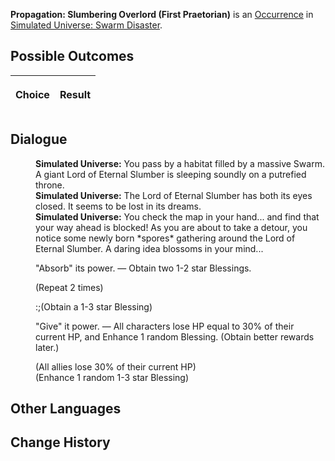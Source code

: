 {{Simulated Universe Event Infobox
|title         = Propagation: Slumbering Overlord (First Praetorian)
|image         = Random Event 4.png
|type          =
|domains_su    = 
|domains_ext   = 
|domains_swarm = Swarm
|domains_gng   = 
|requirements  =
|prev          = {{tx}}
|next          = {{tx}}
|indexRewards  =
|characters    = 
}}
'''Propagation: Slumbering Overlord (First Praetorian)''' is an [[Simulated Universe/Occurrence|Occurrence]] in [[Simulated Universe: Swarm Disaster]].

==Possible Outcomes==
{| class="article-table"
!Choice
!Result

|}

<!--
==Gameplay Notes==

-->
==Dialogue==
{{Dialogue Start}}
:'''Simulated Universe:''' You pass by a habitat filled by a massive Swarm. A giant Lord of Eternal Slumber is sleeping soundly on a putrefied throne.
:'''Simulated Universe:''' The Lord of Eternal Slumber has both its eyes closed. It seems to be lost in its dreams.
:'''Simulated Universe:''' You check the map in your hand... and find that your way ahead is blocked! As you are about to take a detour, you notice some newly born *spores* gathering around the Lord of Eternal Slumber. A daring idea blossoms in your mind...
:{{DIcon|Star}} "Absorb" its power. &mdash; Obtain two 1-2 star Blessings.
:;(Repeat 2 times)
::;(Obtain a 1-3 star Blessing)
:{{DIcon|Star}} "Give" it power. &mdash; All characters lose HP equal to 30% of their current HP, and Enhance 1 random Blessing. (Obtain better rewards later.)
:;(All allies lose 30% of their current HP)
:;(Enhance 1 random 1-3 star Blessing)
{{Dialogue End}}

==Other Languages==
{{Other Languages
|en   = Propagation: Slumbering Overlord (First Praetorian)
|zhs  = 繁育•沉睡领主（一级卫戍）
|zht  = 繁育•沉睡領主（一級衛戍）
|ja   = {{Rubi|繁殖|はんしょく}}・{{Rubi|深眠|しんみん}}の{{Rubi|領主|りょうしゅ}}（{{Rubi|一級守備|いっきゅうしゅび}}）
|ko   = 번식•깊이 잠든 영주(1급 경비)
|es   = Propagación: Cacique dormido (primer pretoriano)
|fr   = Le seigneur assoupi de la Propagation (premier prétorien)
|ru   = Распространение: Повелитель сна (гарнизон ур. 1)
|th   = แพร่พันธุ์: ท่านผู้หลับใหล (กองกำลังระดับ 1)
|vi   = Sinh Sôi - Lãnh Chúa Ngủ Say (Cảnh Vệ Cấp 1)
|de   = Die Ausbreitung: Schlafender Herrscher (Garnisonsstufe 1)
|id   = Propagation: Raja yang Tertidur (Garnisun Tingkat 1)
|pt   = Propagação: Soberano Adormecido (Primeiro Pretoriano)
}}

==Change History==
{{Change History|1.0}}

